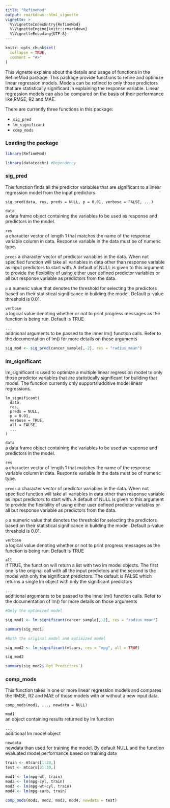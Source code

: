 ```yaml
---
title: "RefineMod"
output: rmarkdown::html_vignette
vignette: >
  %\VignetteIndexEntry{RefineMod}
  %\VignetteEngine{knitr::rmarkdown}
  %\VignetteEncoding{UTF-8}
---
```


```r
knitr::opts_chunk$set(
  collapse = TRUE,
  comment = "#>"
)
```

This vignette explains about the details and usage of functions in the RefineMod package. This package provide functions to refine and optimize linear regression models. Models can be refined to only those predictors that are statistically significant in explaining the response variable. Linear regression models can also be compared on the basis of their performance like RMSE, R2 and MAE.

There are currently three functions in this package:

+ `sig_pred`
+ `lm_significant`
+ `comp_mods`

### Loading the package

```r
library(RefineMod)

library(datateachr) #Dependency
```

### sig_pred

This function finds all the predictor variables that are significant to a linear regression model from the input predictors

```
sig_pred(data, res, preds = NULL, p = 0.01, verbose = FALSE, ...)

```
`data`	
a data frame object containing the variables to be used as response and predictors in the model.

`res`	
a character vector of length 1 that matches the name of the response variable column in data. Response variable in the data must be of numeric type.

`preds`	
a character vector of predictor variables in the data. When not specified function will take all variables in data other than response variable as input predictors to start with. A default of NULL is given to this argument to provide the flexibility of using either user defined predictor variables or all but response variable as predictors from the data.

`p`	
a numeric value that denotes the threshold for selecting the predictors based on their statistical significance in building the model. Default p-value threshold is 0.01.

`verbose`	
a logical value denoting whether or not to print progress messages as the function is being run. Default is TRUE

`...`	
additional arguments to be passed to the inner lm() function calls. Refer to the documentation of lm() for more details on those arguments

```r

sig_mod <- sig_pred(cancer_sample[,-2], res = "radius_mean")

```

### lm_significant

lm_significant is used to optimize a multiple linear regression model to only those predictor variables that are statistically significant for building that model. The function currently only supports additive model linear regressions.

```
lm_significant(
  data,
  res,
  preds = NULL,
  p = 0.01,
  verbose = TRUE,
  all = FALSE,
  ...
)
```
`data`	
a data frame object containing the variables to be used as response and predictors in the model.

`res`	
a character vector of length 1 that matches the name of the response variable column in data. Response variable in the data must be of numeric type.

`preds`	
a character vector of predictor variables in the data. When not specified function will take all variables in data other than response variable as input predictors to start with. A default of NULL is given to this argument to provide the flexibility of using either user defined predictor variables or all but response variable as predictors from the data.

`p`	
a numeric value that denotes the threshold for selecting the predictors based on their statistical significance in building the model. Default p-value threshold is 0.01.

`verbose`	
a logical value denoting whether or not to print progress messages as the function is being run. Default is TRUE

`all`	
if TRUE, the function will return a list with two lm model objects. The first one is the original call with all the input predictors and the second is the model with only the significant predictors. The default is FALSE which returns a single lm object with only the significant predictors

`...`	
additional arguments to be passed to the inner lm() function calls. Refer to the documentation of lm() for more details on those arguments

```r
#Only the optimized model

sig_mod1 <- lm_significant(cancer_sample[,-2], res = "radius_mean")

summary(sig_mod1)
```


```r
#Both the original model and optimized model

sig_mod2 <- lm_significant(mtcars, res = "mpg", all = TRUE)

sig_mod2

summary(sig_mod2$`Opt Predictors`)

```

### comp_mods

This function takes in one or more linear regression models and compares the RMSE, R2 and MAE of those models with or without a new input data.

```
comp_mods(mod1, ..., newdata = NULL)
```
`mod1`	
an object containing results returned by lm function

`...`	
additional lm model object

`newdata`	
newdata than used for training the model. By default NULL and the function evaluated model performance based on training data

```r
train <- mtcars[1:20,]
test <- mtcars[21:30,]

mod1 <- lm(mpg~wt, train)
mod2 <- lm(mpg~cyl, train)
mod3 <- lm(mpg~wt+cyl, train)
mod4 <- lm(mpg~carb, train)

comp_mods(mod1, mod2, mod3, mod4, newdata = test)

```

